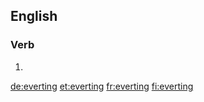 ==English==

===Verb===
{{head|en}}

# {{present participle of|evert|lang=en}}

[[de:everting]]
[[et:everting]]
[[fr:everting]]
[[fi:everting]]